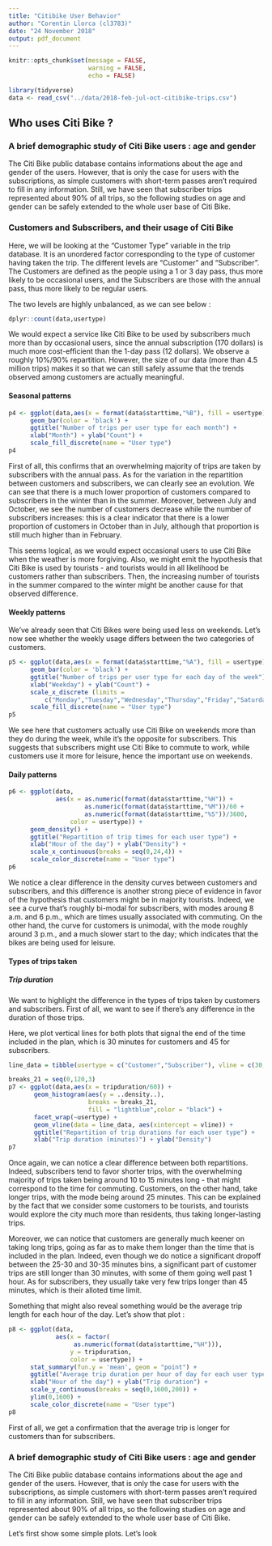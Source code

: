 ```yaml
---
title: "Citibike User Behavior"
author: "Corentin Llorca (cl3783)"
date: "24 November 2018"
output: pdf_document
---
```


```r
knitr::opts_chunk$set(message = FALSE,
                      warning = FALSE,
                      echo = FALSE)
```


```r
library(tidyverse)
data <- read_csv("../data/2018-feb-jul-oct-citibike-trips.csv")
```

## Who uses Citi Bike ?


### A brief demographic study of Citi Bike users : age and gender

The Citi Bike public database contains informations about the age and gender of the users. However, that is only the case for users with the subscriptions, as simple customers with short-term passes aren't required to fill in any information. Still, we have seen that subscriber trips represented about 90% of all trips, so the following studies on age and gender can be safely extended to the whole user base of Citi Bike.


### Customers and Subscribers, and their usage of Citi Bike

Here, we will be looking at the "Customer Type" variable in the trip database. It is an unordered factor corresponding to the type of customer having taken the trip. The different levels are "Customer" and "Subscriber". The Customers are defined as the people using a 1 or 3 day pass, thus more likely to be occasional users, and the Subscribers are those with the annual pass, thus more likely to be regular users. 

The two levels are highly unbalanced, as we can see below : 

```r
dplyr::count(data,usertype)
```

We would expect a service like Citi Bike to be used by subscribers much more than by occasional users, since the annual subscription (170 dollars) is much more cost-efficient than the 1-day pass (12 dollars). We observe a roughly 10%/90% repartition. However, the size of our data (more than 4.5 million trips) makes it so that we can still safely assume that the trends observed among customers are actually meaningful.

#### Seasonal patterns 

```r

p4 <- ggplot(data,aes(x = format(data$starttime,"%B"), fill = usertype)) + 
      geom_bar(color = 'black') + 
      ggtitle("Number of trips per user type for each month") + 
      xlab("Month") + ylab("Count") + 
      scale_fill_discrete(name = "User type")
p4
```

First of all, this confirms that an overwhelming majority of trips are taken by subscribers with the annual pass. As for the variation in the repartition between customers and subscribers, we can clearly see an evolution. We can see that there is a much lower proportion of customers compared to subscribers in the winter than in the summer. Moreover, between July and October, we see the number of customers decrease while the number of subscribers increases: this is a clear indicator that there is a lower proportion of customers in October than in July, although that proportion is still much higher than in February. 

This seems logical, as we would expect occasional users to use Citi Bike when the weather is more forgiving. Also, we might emit the hypothesis that Citi Bike is used by tourists - and tourists would in all likelihood be customers rather than subscribers. Then, the increasing number of tourists in the summer compared to the winter might be another cause for that observed difference. 


#### Weekly patterns 

We've already seen that Citi Bikes were being used less on weekends. Let's now see whether the weekly usage differs between the two categories of customers.

```r

p5 <- ggplot(data,aes(x = format(data$starttime,"%A"), fill = usertype)) + 
      geom_bar(color = 'black') + 
      ggtitle("Number of trips per user type for each day of the week") + 
      xlab("Weekday") + ylab("Count") + 
      scale_x_discrete (limits = 
          c("Monday","Tuesday","Wednesday","Thursday","Friday","Saturday","Sunday"))+
      scale_fill_discrete(name = "User type")
p5
```

We see here that customers actually use Citi Bike on weekends more than they do during the week, while it's the opposite for subscribers. This suggests that subscribers might use Citi Bike to commute to work, while customers use it more for leisure, hence the important use on weekends.


#### Daily patterns


```r

p6 <- ggplot(data,
             aes(x = as.numeric(format(data$starttime,"%H")) +
                     as.numeric(format(data$starttime,"%M"))/60 +
                     as.numeric(format(data$starttime,"%S"))/3600,
                 color = usertype)) + 
      geom_density() +  
      ggtitle("Repartition of trip times for each user type") + 
      xlab("Hour of the day") + ylab("Density") + 
      scale_x_continuous(breaks = seq(0,24,4)) +
      scale_color_discrete(name = "User type")
p6
```

We notice a clear difference in the density curves between customers and subscribers, and this difference is another strong piece of evidence in favor of the hypothesis that customers might be in majority tourists. Indeed, we see a curve that's roughly bi-modal for subscribers, with modes aroung 8 a.m. and 6 p.m., which are times usually associated with commuting. On the other hand, the curve for customers is unimodal, with the mode roughly around 3 p.m., and a much slower start to the day; which indicates that the bikes are being used for leisure. 


#### Types of trips taken

##### Trip duration

We want to highlight the difference in the types of trips taken by customers and subscribers. First of all, we want to see if there's any difference in the duration of those trips.

Here, we plot vertical lines for both plots that signal the end of the time included in the plan, which is 30 minutes for customers and 45 for subscribers. 

```r
line_data = tibble(usertype = c("Customer","Subscriber"), vline = c(30,45))

breaks_21 = seq(0,120,3)
p7 <- ggplot(data,aes(x = tripduration/60)) + 
       geom_histogram(aes(y = ..density..),
                      breaks = breaks_21, 
                      fill = "lightblue",color = "black") + 
       facet_wrap(~usertype) + 
       geom_vline(data = line_data, aes(xintercept = vline)) +
       ggtitle("Repartition of trip durations for each user type") + 
       xlab("Trip duration (minutes)") + ylab("Density")
p7
```

Once again, we can notice a clear difference between both repartitions. Indeed, subscribers tend to favor shorter trips, with the overwhelming majority of trips taken being around 10 to 15 minutes long - that might correspond to the time for commuting. Customers, on the other hand, take longer trips, with the mode being around 25 minutes. This can be explained by the fact that we consider some customers to be tourists, and tourists would explore the city much more than residents, thus taking longer-lasting trips.

Moreover, we can notice that customers are generally much keener on taking long trips, going as far as to make them longer than the time that is included in the plan. Indeed, even though we do notice a significant dropoff between the 25-30 and 30-35 minutes bins, a significant part of customer trips are still longer than 30 minutes, with some of them going well past 1 hour. As for subscribers, they usually take very few trips longer than 45 minutes, which is their alloted time limit.

Something that might also reveal something would be the average trip length for each hour of the day. Let's show that plot : 

```r

p8 <- ggplot(data,
             aes(x = factor(
                  as.numeric(format(data$starttime,"%H"))),
                 y = tripduration,
                 color = usertype)) + 
      stat_summary(fun.y = 'mean', geom = "point") +  
      ggtitle("Average trip duration per hour of day for each user type") + 
      xlab("Hour of the day") + ylab("Trip duration") + 
      scale_y_continuous(breaks = seq(0,1600,200)) +
      ylim(0,1600) +
      scale_color_discrete(name = "User type")
p8
```

First of all, we get a confirmation that the average trip is longer for customers than for subscribers. 

### A brief demographic study of Citi Bike users : age and gender

The Citi Bike public database contains informations about the age and gender of the users. However, that is only the case for users with the subscriptions, as simple customers with short-term passes aren't required to fill in any information. Still, we have seen that subscriber trips represented about 90% of all trips, so the following studies on age and gender can be safely extended to the whole user base of Citi Bike.

Let's first show some simple plots. Let's look

